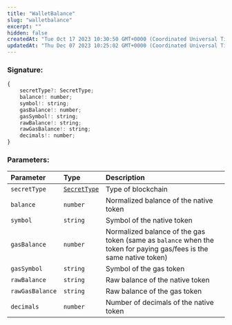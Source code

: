 ```yaml
---
title: "WalletBalance"
slug: "walletbalance"
excerpt: ""
hidden: false
createdAt: "Tue Oct 17 2023 10:30:50 GMT+0000 (Coordinated Universal Time)"
updatedAt: "Thu Dec 07 2023 10:25:02 GMT+0000 (Coordinated Universal Time)"
---
```

### Signature:

```javascript
{
    secretType?: SecretType; 
    balance!: number;
    symbol!: string;
    gasBalance!: number;
    gasSymbol!: string;
    rawBalance!: string;
    rawGasBalance!: string;
    decimals!: number;
}
```

### Parameters:

| Parameter       | Type                                                    | Description                                                                                                           |
| :-------------- | :------------------------------------------------------ | :-------------------------------------------------------------------------------------------------------------------- |
| `secretType`    | [`SecretType`](https://venly.readme.io/docs/secrettype) | Type of blockchain                                                                                                    |
| `balance`       | `number`                                                | Normalized balance of the native token                                                                                |
| `symbol`        | `string`                                                | Symbol of the native token                                                                                            |
| `gasBalance`    | `number`                                                | Normalized balance of the gas token \(same as `balance` when the token for paying gas/fees is the same native token\) |
| `gasSymbol`     | `string`                                                | Symbol of the gas token                                                                                               |
| `rawBalance`    | `string`                                                | Raw balance of the native token                                                                                       |
| `rawGasBalance` | `string`                                                | Raw balance of the gas token                                                                                          |
| `decimals`      | `number`                                                | Number of decimals of the native token                                                                                |
